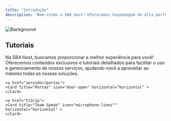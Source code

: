 ```yaml
---
title: "Introdução"
description: "Bem-vindo à SB4 Host! Oferecemos hospedagem de alta performance com tecnologia avançada e suporte humano, garantindo segurança e desempenho para sua aplicação. Com monitoramento ativo, antecipamos problemas e entregamos confiabilidade para que você foque no crescimento do seu negócio."
---
```


![Background](https://i.imgur.com/vNTtMMn.png)


## Tutoriais 

Na SB4 Host, buscamos proporcionar a melhor experiência para você! Oferecemos conteúdos exclusivos e tutoriais detalhados para facilitar o uso e gerenciamento de nossos serviços, ajudando você a aproveitar ao máximo todas as nossas soluções.

<CardGroup cols={2}>
  <a href="tutoriais/editvps">
    <Card title="Modificar a senha" icon="key" horizontal="horizontal" >
    </Card>
  </a>

  <a href="tutoriais/formatar">
    <Card title="Formatar seu servidor" icon="windows" horizontal="horizontal" >
    </Card>
  </a>

  <a href="tutoriais/upgrade">
    <Card title="Upgrade" icon="circle-up" horizontal="horizontal" >
    </Card>
  </a>

  <a href="tutoriais/connect">
    <Card title="Conexão com o servidor" icon="network-wired" horizontal="horizontal" >
    </Card>
  </a>

    <a href="servidor/portas">
    <Card title="Portas" icon="door-open" horizontal="horizontal" >
    </Card>
  </a>

    <a href="ts3/ip">
    <Card title="Team Speak" icon="microphone-lines"" horizontal="horizontal" >
    </Card>
  </a>
</CardGroup>
